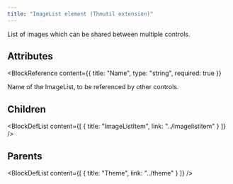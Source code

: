 ```yaml
---
title: "ImageList element (Thmutil extension)"
---
```



List of images which can be shared between multiple controls.


## Attributes

<BlockWrapper>

  <BlockReference
    content={{
      title: "Name",
      type: "string",
      required: true
    }}
  >
  Name of the ImageList, to be referenced by other controls.
  </BlockReference>

</BlockWrapper>

## Children

<BlockDefList content={[
    {
      title: "ImageListItem",
      link: "../imagelistitem"
    }
  ]}
/>

## Parents

<BlockDefList content={[
    {
      title: "Theme",
      link: "../theme"
    }
  ]}
/>
